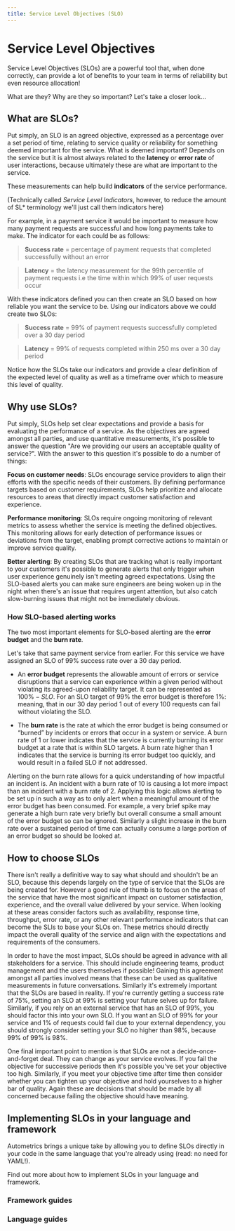 ```yaml
---
title: Service Level Objectives (SLO)
---
```



# Service Level Objectives

Service Level Objectives (SLOs) are a powerful tool that, when done correctly, can provide a lot of benefits to your team in terms of reliability but even resource allocation! 

What are they? Why are they so important? Let's take a closer look…

## What are SLOs?

Put simply, an SLO is an agreed objective, expressed as a percentage over a set period of time, relating to service quality or reliability for something deemed important for the service. What is deemed important? Depends on the service but it is almost always related to the **latency** or **error rate** of user interactions, because ultimately these are what are important to the service. 

These measurements can help build **indicators** of the service performance.

(Technically called *Service Level Indicators*, however, to reduce the amount of SL* terminology we'll just call them indicators here)

For example, in a payment service it would be important to measure how many payment requests are successful and how long payments take to make. The indicator for each could be as follows: 

> **Success rate** = percentage of payment requests that completed successfully without an error

> **Latency** = the latency measurement for the 99th percentile of payment requests i.e the time within which 99% of user requests occur

With these indicators defined you can then create an SLO based on how reliable you want the service to be. Using our indicators above we could create two SLOs:

> **Success rate** = 99% of payment requests successfully completed over a 30 day period

> **Latency** = 99% of requests completed within 250 ms over a 30 day period

Notice how the SLOs take our indicators and provide a clear definition of the expected level of quality as well as a timeframe over which to measure this level of quality. 

## Why use SLOs?

Put simply, SLOs help set clear expectations and provide a basis for evaluating the performance of a service. As the objectives are agreed amongst all parties, and use quantitative measurements, it's possible to answer the question  "Are we providing our users an acceptable quality of service?". With the answer to this question it's possible to do a number of things:

**Focus on customer needs**: SLOs encourage service providers to align their efforts with the specific needs of their customers. By defining performance targets based on customer requirements, SLOs help prioritize and allocate resources to areas that directly impact customer satisfaction and experience.

**Performance monitoring**: SLOs require ongoing monitoring of relevant metrics to assess whether the service is meeting the defined objectives. This monitoring allows for early detection of performance issues or deviations from the target, enabling prompt corrective actions to maintain or improve service quality. 

**Better alerting**: By creating SLOs that are tracking what is really important to your customers it's possible to generate alerts that only trigger when user experience genuinely isn't meeting agreed expectations. Using the SLO-based alerts you can make sure engineers are being woken up in the night when there's an issue that requires urgent attention, but also catch slow-burning issues that might not be immediately obvious. 

### How SLO-based alerting works

The two most important elements for SLO-based alerting are the **error budget** and the **burn rate**.

Let's take that same payment service from earlier. For this service we have assigned an SLO of 99% success rate over a 30 day period.

 - An **error budget** represents the allowable amount of errors or service disruptions that a service can experience within a given period without violating its agreed-upon reliability target. It can be represented as $100\% - SLO$. For an SLO target of 99% the error budget is therefore 1%: meaning, that in our 30 day period 1 out of every 100 requests can fail without violating the SLO.

- The **burn rate** is the rate at which the error budget is being consumed or “burned” by incidents or errors that occur in a system or service. A burn rate of 1 or lower indicates that the service is currently burning its error budget at a rate that is within SLO targets. A burn rate higher than 1 indicates that the service is burning its error budget too quickly, and would result in a failed SLO if not addressed.

Alerting on the burn rate allows for a quick understanding of how impactful an incident is. An incident with a burn rate of 10 is causing a lot more impact than an incident with a burn rate of 2. Applying this logic allows alerting to be set up in such a way as to only alert when a meaningful amount of the error budget has been consumed. For example, a very brief spike may generate a high burn rate very briefly but overall consume a small amount of the error budget so can be ignored. Similarly a slight increase in the burn rate over a sustained period of time can actually consume a large portion of an error budget so should be looked at.

## How to choose SLOs

There isn't really a definitive way to say what should and shouldn't be an SLO, because this depends largely on the type of service that the SLOs are being created for. However a good rule of thumb is to focus on the areas of the service that have the most significant impact on customer satisfaction, experience, and the overall value delivered by your service. When looking at these areas consider factors such as availability, response time, throughput, error rate, or any other relevant performance indicators that can become the SLIs to base your SLOs on. These metrics should directly impact the overall quality of the service and align with the expectations and requirements of the consumers. 

In order to have the most impact, SLOs should be agreed in advance with all stakeholders for a service. This should include engineering teams, product management and the users themselves if possible! Gaining this agreement amongst all parties involved means that these can be used as qualitative measurements in future conversations. Similarly it's extremely important that the SLOs are based in reality. If you're currently getting a success rate of 75%, setting an SLO at 99% is setting your future selves up for failure. Similarly, if you rely on an external service that has an SLO of 99%, you should factor this into your own SLO. If you want an SLO of 99% for your service and 1% of requests could fail due to your external dependency, you should strongly consider setting your SLO no higher than 98%, because 99% of 99% is 98%. 

One final important point to mention is that SLOs are not a decide-once-and-forget deal. They can change as your service evolves. If you fail the objective for successive periods then it's possible you've set your objective too high. Similarly, if you meet your objective time after time then consider whether you can tighten up your objective and hold yourselves to a higher bar of quality. Again these are decisions that should be made by all concerned because failing the objective should have meaning. 

## Implementing SLOs in your language and framework

Autometrics brings a unique take by allowing you to define SLOs directly in your code in the same language that you're already using (read: no need for YAML!).

Find out more about how to implement SLOs in your language and framework.

### Framework guides

<Cards num={2}>
	<Card arrow title="Setting up SLOs in an Express (NodeJS) service" href="/typescript/setting-up-slos-in-express"/>
	<Card arrow title="Setting up SLOs in a FastAPI service" href="/python/setting-up-slos-in-fastapi"/>
</Cards>

### Language guides

<Cards num={4}>
	<Card arrow title="Rust" href="/rust/adding-alerts-and-slos"/>
	<Card arrow title="TypeScript" href="/typescript/adding-alerts-and-slos"/>
	<Card arrow title="Python" href="/python/adding-alerts-and-slos"/>
	<Card arrow title="Go" href="/go/adding-alerts-and-slos"/>
</Cards>